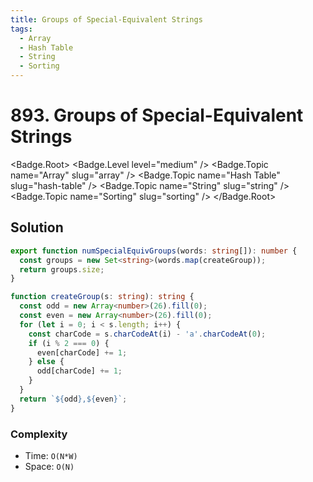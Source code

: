 ```yaml
---
title: Groups of Special-Equivalent Strings
tags:
  - Array
  - Hash Table
  - String
  - Sorting
---
```


# 893. Groups of Special-Equivalent Strings

<Badge.Root>
  <Badge.Level level="medium" />
  <Badge.Topic name="Array" slug="array" />
  <Badge.Topic name="Hash Table" slug="hash-table" />
  <Badge.Topic name="String" slug="string" />
  <Badge.Topic name="Sorting" slug="sorting" />
</Badge.Root>

## Solution

```typescript filename="solution.ts" copy
export function numSpecialEquivGroups(words: string[]): number {
  const groups = new Set<string>(words.map(createGroup));
  return groups.size;
}

function createGroup(s: string): string {
  const odd = new Array<number>(26).fill(0);
  const even = new Array<number>(26).fill(0);
  for (let i = 0; i < s.length; i++) {
    const charCode = s.charCodeAt(i) - 'a'.charCodeAt(0);
    if (i % 2 === 0) {
      even[charCode] += 1;
    } else {
      odd[charCode] += 1;
    }
  }
  return `${odd},${even}`;
}
```

### Complexity

- Time: `O(N*W)`
- Space: `O(N)`

<ProblemLink
  codingSite="leetcode"
  href="https://leetcode.com/problems/groups-of-special-equivalent-strings"
  title="Groups of Special-Equivalent Strings"
/>
